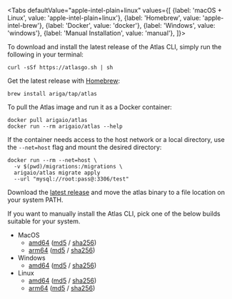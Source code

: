 
<Tabs
defaultValue="apple-intel-plain+linux"
values={[
{label: 'macOS + Linux', value: 'apple-intel-plain+linux'},
{label: 'Homebrew', value: 'apple-intel-brew'},
{label: 'Docker', value: 'docker'},
{label: 'Windows', value: 'windows'},
{label: 'Manual Installation', value: 'manual'},
]}>
<TabItem value="apple-intel-plain+linux">

To download and install the latest release of the Atlas CLI, simply run the following in your terminal:

```shell
curl -sSf https://atlasgo.sh | sh
```

</TabItem>
<TabItem value="apple-intel-brew">

Get the latest release with [Homebrew](https://brew.sh/):

```shell
brew install ariga/tap/atlas
```

</TabItem>
<TabItem value="docker">

To pull the Atlas image and run it as a Docker container:

```shell
docker pull arigaio/atlas
docker run --rm arigaio/atlas --help
```

If the container needs access to the host network or a local directory, use the `--net=host` flag and mount the desired
directory:

```shell
docker run --rm --net=host \
  -v $(pwd)/migrations:/migrations \
  arigaio/atlas migrate apply
  --url "mysql://root:pass@:3306/test"
```

</TabItem>
<TabItem value="windows">

Download the [latest release](https://release.ariga.io/atlas/atlas-windows-amd64-latest.exe) and
move the atlas binary to a file location on your system PATH.

</TabItem>
<TabItem value="manual">

If you want to manually install the Atlas CLI, pick one of the below builds suitable for your system.

* MacOS
  * [amd64](https://release.ariga.io/atlas/atlas-darwin-amd64-latest) ([md5](https://release.ariga.io/atlas/atlas-darwin-amd64-latest.md5) / [sha256](https://release.ariga.io/atlas/atlas-darwin-amd64-latest.sha256))
  * [arm64](https://release.ariga.io/atlas/atlas-darwin-arm64-latest) ([md5](https://release.ariga.io/atlas/atlas-darwin-arm64-latest.md5) / [sha256](https://release.ariga.io/atlas/atlas-darwin-arm64-latest.sha256))
* Windows
  * [amd64](https://release.ariga.io/atlas/atlas-windows-amd64-latest.exe) ([md5](https://release.ariga.io/atlas/atlas-windows-amd64-latest.exe.md5) / [sha256](https://release.ariga.io/atlas/atlas-windows-amd64-latest.exe.sha256))
* Linux
  * [amd64](https://release.ariga.io/atlas/atlas-linux-amd64-latest) ([md5](https://release.ariga.io/atlas/atlas-linux-amd64-latest.md5) / [sha256](https://release.ariga.io/atlas/atlas-linux-amd64-latest.sha256))
  * [arm64](https://release.ariga.io/atlas/atlas-linux-arm64-latest) ([md5](https://release.ariga.io/atlas/atlas-linux-arm64-latest.md5) / [sha256](https://release.ariga.io/atlas/atlas-linux-arm64-latest.sha256))

</TabItem>
</Tabs>